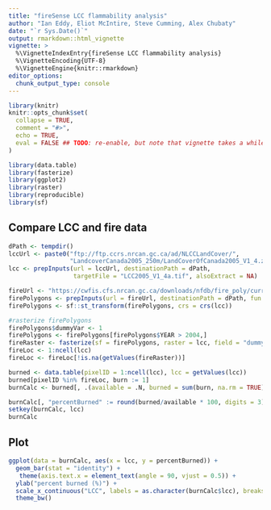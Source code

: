 ```yaml
---
title: "fireSense LCC flammability analysis"
author: "Ian Eddy, Eliot McIntire, Steve Cumming, Alex Chubaty"
date: "`r Sys.Date()`"
output: rmarkdown::html_vignette
vignette: >
  %\VignetteIndexEntry{fireSense LCC flammability analysis}
  %\VignetteEncoding{UTF-8}
  %\VignetteEngine{knitr::rmarkdown}
editor_options: 
  chunk_output_type: console
---
```


```r
library(knitr)
knitr::opts_chunk$set(
  collapse = TRUE,
  comment = "#>",
  echo = TRUE,
  eval = FALSE ## TODO: re-enable, but note that vignette takes a while to build
)
```

```r
library(data.table)
library(fasterize)
library(ggplot2)
library(raster)
library(reproducible)
library(sf)
```

## Compare LCC and fire data

```r
dPath <- tempdir()
lccUrl <- paste0("ftp://ftp.ccrs.nrcan.gc.ca/ad/NLCCLandCover/",
                 "LandcoverCanada2005_250m/LandCoverOfCanada2005_V1_4.zip")
lcc <- prepInputs(url = lccUrl, destinationPath = dPath,
                  targetFile = "LCC2005_V1_4a.tif", alsoExtract = NA)

fireUrl <- "https://cwfis.cfs.nrcan.gc.ca/downloads/nfdb/fire_poly/current_version/NFDB_poly.zip"
firePolygons <- prepInputs(url = fireUrl, destinationPath = dPath, fun = "sf::read_sf")
firePolygons <- sf::st_transform(firePolygons, crs = crs(lcc))

#rasterize firePolygons
firePolygons$dummyVar <- 1
firePolygons <- firePolygons[firePolygons$YEAR > 2004,]
fireRaster <- fasterize(sf = firePolygons, raster = lcc, field = "dummyVar")
fireLoc <- 1:ncell(lcc)
fireLoc <- fireLoc[!is.na(getValues(fireRaster))]

burned <- data.table(pixelID = 1:ncell(lcc), lcc = getValues(lcc))
burned[pixelID %in% fireLoc, burn := 1]
burnCalc <- burned[, .(available = .N, burned = sum(burn, na.rm = TRUE)), .(lcc)]

burnCalc[, "percentBurned" := round(burned/available * 100, digits = 3)]
setkey(burnCalc, lcc)
burnCalc
```

## Plot

```r
ggplot(data = burnCalc, aes(x = lcc, y = percentBurned)) + 
  geom_bar(stat = "identity") + 
   theme(axis.text.x = element_text(angle = 90, vjust = 0.5)) +
  ylab("percent burned (%)") + 
  scale_x_continuous("LCC", labels = as.character(burnCalc$lcc), breaks = burnCalc$lcc) + 
  theme_bw()
```
